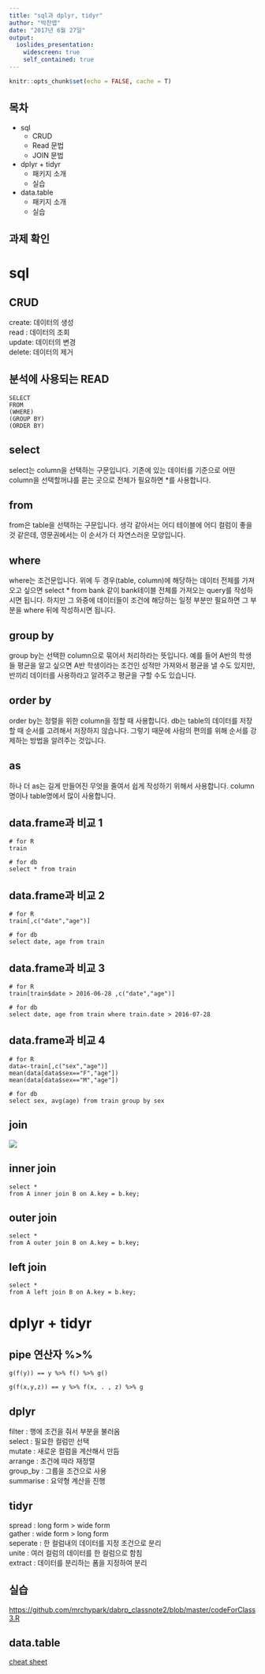 ```yaml
---
title: "sql과 dplyr, tidyr"
author: "박찬엽"
date: "2017년 6월 27일"
output:
  ioslides_presentation:
    widescreen: true
    self_contained: true
---
```


```r
knitr::opts_chunk$set(echo = FALSE, cache = T)

```

## 목차

  - sql
    - CRUD
    - Read 문법
    - JOIN 문법
  - dplyr + tidyr
    - 패키지 소개
    - 실습
  - data.table
    - 패키지 소개
    - 실습


## 과제 확인


# sql

## CRUD

create: 데이터의 생성    
read  : 데이터의 조회    
update: 데이터의 변경    
delete: 데이터의 제거    

## 분석에 사용되는 READ

```
SELECT
FROM
(WHERE)
(GROUP BY)
(ORDER BY)
```

## select

select는 column을 선택하는 구문입니다. 기존에 있는 데이터를 기준으로 어떤 column을 선택할꺼냐를 묻는 곳으로 전체가 필요하면 *를 사용합니다.

## from

from은 table을 선택하는 구문입니다. 생각 같아서는 어디 테이블에 어디 컬럼이 좋을 것 같은데, 영문권에서는 이 순서가 더 자연스러운 모양입니다.

## where

where는 조건문입니다. 위에 두 경우(table, column)에 해당하는 데이터 전체를 가져오고 싶으면 select * from bank 같이 bank테이블 전체를 가져오는 query를 작성하시면 됩니다. 하지만 그 와중에 데이터들이 조건에 해당하는 일정 부분만 필요하면 그 부분을 where 뒤에 작성하시면 됩니다.

## group by

group by는 선택한 column으로 묶어서 처리하라는 뜻입니다. 예를 들어 A반의 학생들 평균을 알고 싶으면 A반 학생이라는 조건인 성적만 가져와서 평균을 낼 수도 있지만, 반끼리 데이터를 사용하라고 알려주고 평균을 구할 수도 있습니다.

## order by

order by는 정렬을 위한 column을 정할 때 사용합니다. db는 table의 데이터를 저장할 때 순서를 고려해서 저장하지 않습니다. 그렇기 때문에 사람의 편의를 위해 순서를 강제하는 방법을 알려주는 것입니다.

## as

하나 더 as는 길게 만들어진 무엇을 줄여서 쉽게 작성하기 위해서 사용합니다. column명이나 table명에서 많이 사용합니다.

## data.frame과 비교 1
```
# for R
train

# for db
select * from train
```

## data.frame과 비교 2
```
# for R
train[,c("date","age")]

# for db
select date, age from train
```


## data.frame과 비교 3
```
# for R
train[train$date > 2016-06-28 ,c("date","age")]

# for db
select date, age from train where train.date > 2016-07-28
```
## data.frame과 비교 4
```
# for R
data<-train[,c("sex","age")]
mean(data[data$sex=="F","age"])
mean(data[data$sex=="M","age"])

# for db
select sex, avg(age) from train group by sex
```

## join

![](http://rapapa.net/wp/wp-content/uploads/2012/06/Visual_SQL_JOINS_V2.png)

## inner join

```
select *
from A inner join B on A.key = b.key;
```

## outer join

```
select *
from A outer join B on A.key = b.key;
```

## left join
```
select *
from A left join B on A.key = b.key;
```

# dplyr + tidyr

## pipe 연산자  %>%

```
g(f(y)) == y %>% f() %>% g()

g(f(x,y,z)) == y %>% f(x, . , z) %>% g
```

## dplyr

filter    : 행에 조건을 줘서 부분을 불러옴    
select    : 필요한 컬럼만 선택    
mutate    : 새로운 컬럼을 계산해서 만듬     
arrange   : 조건에 따라 재정렬    
group_by  : 그룹을 조건으로 사용    
summarise : 요약형 계산을 진행    

## tidyr

spread   : long form > wide form    
gather   : wide form > long form      
seperate : 한 컬럼내의 데이터를 지정 조건으로 분리    
unite    : 여러 컬럼의 데이터를 한 컬럼으로 함침    
extract  : 데이터를 분리하는 폼을 지정하여 분리     

## 실습

<https://github.com/mrchypark/dabrp_classnote2/blob/master/codeForClass3.R>

## data.table

[cheat sheet](https://s3.amazonaws.com/assets.datacamp.com/img/blog/data+table+cheat+sheet.pdf)